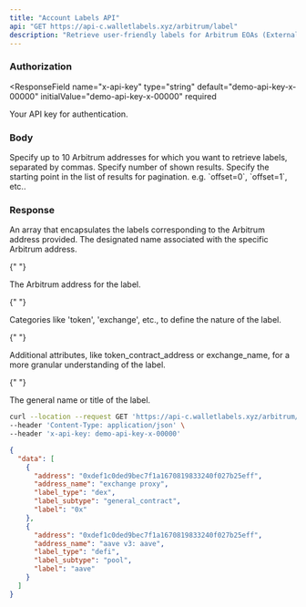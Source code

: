 ```yaml
---
title: "Account Labels API"
api: "GET https://api-c.walletlabels.xyz/arbitrum/label"
description: "Retrieve user-friendly labels for Arbitrum EOAs (Externally Owned Accounts) and Smart Contracts. Labels can be incredibly useful for categorizing your Arbitrum interactions."
---
```


### Authorization

<ResponseField
  name="x-api-key"
  type="string"
  default="demo-api-key-x-00000"
  initialValue="demo-api-key-x-00000"
  required
>
  Your API key for authentication.
</ResponseField>

### Body

<ParamField query="address" type="string" required>
  Specify up to 10 Arbitrum addresses for which you want to retrieve labels, separated
  by commas.
</ParamField>
<ParamField query="limit" type="string">
  Specify number of shown results.
</ParamField>
<ParamField query="offset" type="string">
  Specify the starting point in the list of results for pagination. e.g.
  `offset=0`, `offset=1`, etc..
</ParamField>

### Response

<ResponseField name="data" type="array">
  An array that encapsulates the labels corresponding to the Arbitrum address provided.

<Expandable title="Label Object">

<ResponseField name="address_name" type="string">
  The designated name associated with the specific Arbitrum address.
</ResponseField>

{" "}

<ResponseField name="address" type="string">
  The Arbitrum address for the label.
</ResponseField>

{" "}

<ResponseField name="label_type" type="string">
  Categories like 'token', 'exchange', etc., to define the nature of the label.
</ResponseField>

{" "}

<ResponseField name="label_subtype" type="string">
  Additional attributes, like token_contract_address or exchange_name, for a
  more granular understanding of the label.
</ResponseField>

{" "}

<ResponseField name="label" type="string">
  The general name or title of the label.
</ResponseField>

  </Expandable>
</ResponseField>

<RequestExample>

```bash Example Request
curl --location --request GET 'https://api-c.walletlabels.xyz/arbitrum/label?address=0xdef1c0ded9bec7f1a1670819833240f027b25eff' \
--header 'Content-Type: application/json' \
--header 'x-api-key: demo-api-key-x-00000'
```

</RequestExample>

<ResponseExample>

```json Response
{
  "data": [
    {
      "address": "0xdef1c0ded9bec7f1a1670819833240f027b25eff",
      "address_name": "exchange proxy",
      "label_type": "dex",
      "label_subtype": "general_contract",
      "label": "0x"
    },
    {
      "address": "0xdef1c0ded9bec7f1a1670819833240f027b25eff",
      "address_name": "aave v3: aave",
      "label_type": "defi",
      "label_subtype": "pool",
      "label": "aave"
    }
  ]
}
```

</ResponseExample>
